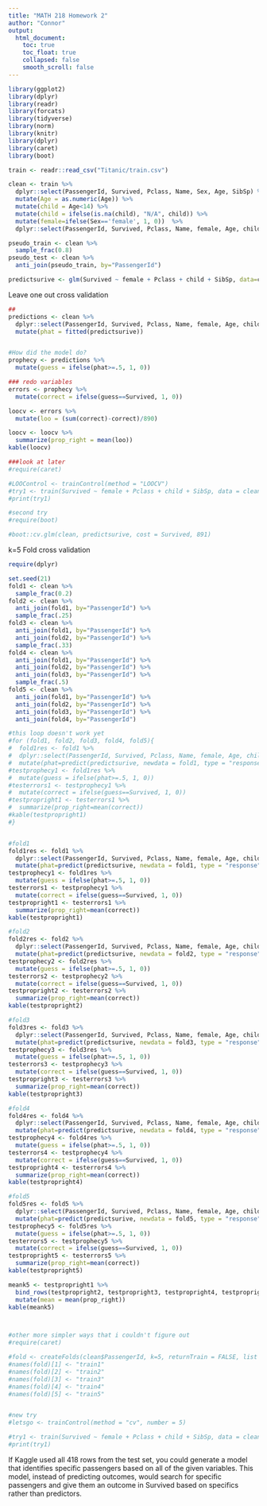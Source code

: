 ```yaml
---
title: "MATH 218 Homework 2"
author: "Connor"
output:
  html_document:
    toc: true
    toc_float: true
    collapsed: false
    smooth_scroll: false
---
```


```r
library(ggplot2)
library(dplyr)
library(readr)
library(forcats)
library(tidyverse)
library(norm)
library(knitr)
library(dplyr)
library(caret)
library(boot)
```



```r
train <- readr::read_csv("Titanic/train.csv")

clean <- train %>%
  dplyr::select(PassengerId, Survived, Pclass, Name, Sex, Age, SibSp) %>%
  mutate(Age = as.numeric(Age)) %>%
  mutate(child = Age<14) %>%
  mutate(child = ifelse(is.na(child), "N/A", child)) %>%
  mutate(female=ifelse(Sex=='female', 1, 0))  %>%
  dplyr::select(PassengerId, Survived, Pclass, Name, female, Age, child, SibSp)

pseudo_train <- clean %>% 
  sample_frac(0.8)
pseudo_test <- clean %>% 
  anti_join(pseudo_train, by="PassengerId")

predictsurive <- glm(Survived ~ female + Pclass + child + SibSp, data=clean, family="binomial")
```

Leave one out cross validation
```r
##
predictions <- clean %>%
  dplyr::select(PassengerId, Survived, Pclass, Name, female, Age, child, SibSp) %>%
  mutate(phat = fitted(predictsurive))


#How did the model do?
prophecy <- predictions %>%
  mutate(guess = ifelse(phat>=.5, 1, 0))

### redo variables
errors <- prophecy %>%
  mutate(correct = ifelse(guess==Survived, 1, 0))

loocv <- errors %>%
  mutate(loo = (sum(correct)-correct)/890)

loocv <- loocv %>%
  summarize(prop_right = mean(loo))
kable(loocv)

###look at later
#require(caret)

#LOOControl <- trainControl(method = "LOOCV")
#try1 <- train(Survived ~ female + Pclass + child + SibSp, data = clean, method = "lm", trControl = LOOControl)
#print(try1)

#second try
#require(boot)

#boot::cv.glm(clean, predictsurive, cost = Survived, 891)

````


k=5 Fold cross validation
```r
require(dplyr)

set.seed(21)
fold1 <- clean %>% 
  sample_frac(0.2)
fold2 <- clean %>% 
  anti_join(fold1, by="PassengerId") %>%
  sample_frac(.25)
fold3 <- clean %>%
  anti_join(fold1, by="PassengerId") %>%
  anti_join(fold2, by="PassengerId") %>%
  sample_frac(.33) 
fold4 <- clean %>%
  anti_join(fold1, by="PassengerId") %>%
  anti_join(fold2, by="PassengerId") %>%
  anti_join(fold3, by="PassengerId") %>%
  sample_frac(.5) 
fold5 <- clean %>%
  anti_join(fold1, by="PassengerId") %>%
  anti_join(fold2, by="PassengerId") %>%
  anti_join(fold3, by="PassengerId") %>%
  anti_join(fold4, by="PassengerId")

#this loop doesn't work yet
#for (fold1, fold2, fold3, fold4, fold5){
#  fold1res <- fold1 %>%
#  dplyr::select(PassengerId, Survived, Pclass, Name, female, Age, child, SibSp) %>%
#  mutate(phat=predict(predictsurive, newdata = fold1, type = "response"))
#testprophecy1 <- fold1res %>%
#  mutate(guess = ifelse(phat>=.5, 1, 0))
#testerrors1 <- testprophecy1 %>%
#  mutate(correct = ifelse(guess==Survived, 1, 0))
#testpropright1 <- testerrors1 %>%
#  summarize(prop_right=mean(correct))
#kable(testpropright1)
#}


#fold1 
fold1res <- fold1 %>%
  dplyr::select(PassengerId, Survived, Pclass, Name, female, Age, child, SibSp) %>%
  mutate(phat=predict(predictsurive, newdata = fold1, type = "response"))
testprophecy1 <- fold1res %>%
  mutate(guess = ifelse(phat>=.5, 1, 0))
testerrors1 <- testprophecy1 %>%
  mutate(correct = ifelse(guess==Survived, 1, 0))
testpropright1 <- testerrors1 %>%
  summarize(prop_right=mean(correct))
kable(testpropright1)

#fold2
fold2res <- fold2 %>%
  dplyr::select(PassengerId, Survived, Pclass, Name, female, Age, child, SibSp) %>%
  mutate(phat=predict(predictsurive, newdata = fold2, type = "response"))
testprophecy2 <- fold2res %>%
  mutate(guess = ifelse(phat>=.5, 1, 0))
testerrors2 <- testprophecy2 %>%
  mutate(correct = ifelse(guess==Survived, 1, 0))
testpropright2 <- testerrors2 %>%
  summarize(prop_right=mean(correct))
kable(testpropright2)

#fold3
fold3res <- fold3 %>%
  dplyr::select(PassengerId, Survived, Pclass, Name, female, Age, child, SibSp) %>%
  mutate(phat=predict(predictsurive, newdata = fold3, type = "response"))
testprophecy3 <- fold3res %>%
  mutate(guess = ifelse(phat>=.5, 1, 0))
testerrors3 <- testprophecy3 %>%
  mutate(correct = ifelse(guess==Survived, 1, 0))
testpropright3 <- testerrors3 %>%
  summarize(prop_right=mean(correct))
kable(testpropright3)

#fold4
fold4res <- fold4 %>%
  dplyr::select(PassengerId, Survived, Pclass, Name, female, Age, child, SibSp) %>%
  mutate(phat=predict(predictsurive, newdata = fold4, type = "response"))
testprophecy4 <- fold4res %>%
  mutate(guess = ifelse(phat>=.5, 1, 0))
testerrors4 <- testprophecy4 %>%
  mutate(correct = ifelse(guess==Survived, 1, 0))
testpropright4 <- testerrors4 %>%
  summarize(prop_right=mean(correct))
kable(testpropright4)

#fold5
fold5res <- fold5 %>%
  dplyr::select(PassengerId, Survived, Pclass, Name, female, Age, child, SibSp) %>%
  mutate(phat=predict(predictsurive, newdata = fold5, type = "response"))
testprophecy5 <- fold5res %>%
  mutate(guess = ifelse(phat>=.5, 1, 0))
testerrors5 <- testprophecy5 %>%
  mutate(correct = ifelse(guess==Survived, 1, 0))
testpropright5 <- testerrors5 %>%
  summarize(prop_right=mean(correct))
kable(testpropright5)

meank5 <- testpropright1 %>%
  bind_rows(testpropright2, testpropright3, testpropright4, testpropright5) %>%
  mutate(mean = mean(prop_right))
kable(meank5)



#other more simpler ways that i couldn't figure out
#require(caret)

#fold <- createFolds(clean$PassengerId, k=5, returnTrain = FALSE, list = TRUE)
#names(fold)[1] <- "train1"
#names(fold)[2] <- "train2"
#names(fold)[3] <- "train3"
#names(fold)[4] <- "train4"
#names(fold)[5] <- "train5"


#new try
#letsgo <- trainControl(method = "cv", number = 5)

#try1 <- train(Survived ~ female + Pclass + child + SibSp, data = clean, method = "lm", trControl = letsgo)
#print(try1)

````


If Kaggle used all 418 rows from the test set, you could generate a model that identifies specific passengers based on all of the given variables.  This model, instead of predicting outcomes, would search for specific passengers and give them an outcome in Survived based on specifics rather than predictors.
